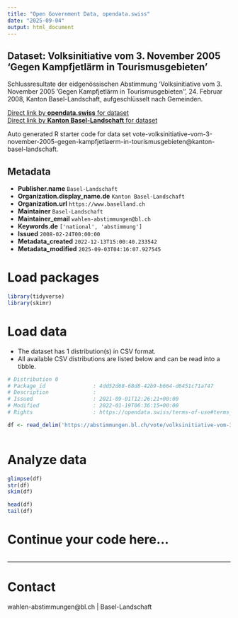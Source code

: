 ```yaml
---
title: "Open Government Data, opendata.swiss"
date: "2025-09-04"
output: html_document
---
```


## Dataset: Volksinitiative vom 3. November 2005 'Gegen Kampfjetlärm in Tourismusgebieten'

Schlussresultate der eidgenössischen Abstimmung 'Volksinitiative vom 3. November 2005 'Gegen Kampfjetlärm in Tourismusgebieten'', 24. Februar 2008, Kanton Basel-Landschaft, aufgeschlüsselt nach Gemeinden.

[Direct link by **opendata.swiss** for dataset](https://opendata.swiss/de/dataset/volksinitiative-vom-3-november-2005-gegen-kampfjetlarm-in-tourismusgebieten)<br>
[Direct link by **Kanton Basel-Landschaft** for dataset](https://abstimmungen.bl.ch/vote/volksinitiative-vom-3-november-2005-gegen-kampfjetlaerm-in-tourismusgebieten/data)

Auto generated R starter code for data set vote-volksinitiative-vom-3-november-2005-gegen-kampfjetlaerm-in-tourismusgebieten@kanton-basel-landschaft.

## Metadata

- **Publisher.name** `Basel-Landschaft`
- **Organization.display_name.de** `Kanton Basel-Landschaft`
- **Organization.url** `https://www.baselland.ch`
- **Maintainer** `Basel-Landschaft`
- **Maintainer_email** `wahlen-abstimmungen@bl.ch`
- **Keywords.de** `['national', 'abstimmung']`
- **Issued** `2008-02-24T00:00:00`
- **Metadata_created** `2022-12-13T15:00:40.233542`
- **Metadata_modified** `2025-09-03T04:16:07.927545`


# Load packages

```r

library(tidyverse)
library(skimr)

```

# Load data

-   The dataset has 1 distribution(s) in CSV format.
-   All available CSV distributions are listed below and can be read into a tibble.

```r

# Distribution 0
# Package_id               : 4dd52d68-68d8-42b9-b664-d6451c71a747
# Description              : 
# Issued                   : 2021-09-01T12:26:21+00:00
# Modified                 : 2022-01-19T06:36:15+00:00
# Rights                   : https://opendata.swiss/terms-of-use#terms_by

df <- read_delim('https://abstimmungen.bl.ch/vote/volksinitiative-vom-3-november-2005-gegen-kampfjetlaerm-in-tourismusgebieten/data-csv')



```

# Analyze data

```r

glimpse(df)
str(df)
skim(df)

head(df)
tail(df)

```

# Continue your code here...

```r

```

------------------------------------------------------------------------

# Contact

wahlen-abstimmungen@bl.ch | Basel-Landschaft
